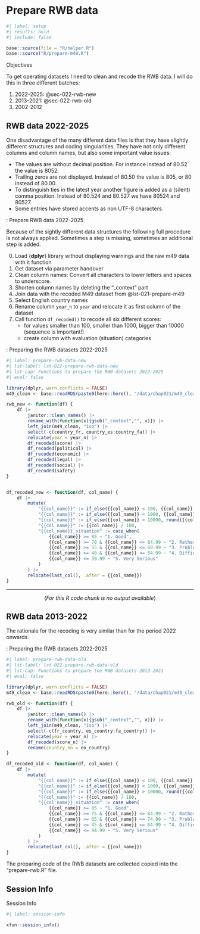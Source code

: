 # Prepare RWB data {#sec-chap022}


```r
#| label: setup
#| results: hold
#| include: false

base::source(file = "R/helper.R")
base::source("R/prepare-m49.R")

```


::::: {#obj-chap022}
:::: {.my-objectives}
::: {.my-objectives-header}
Objectives
:::


::: {.my-objectives-container}

To get operating datasets I need to clean and recode the RWB data. I will do this in three different batches:

1. 2022-2025: @sec-022-rwb-new
2. 2013-2021: @sec-022-rwb-old
3. 2002-2012

:::
::::
:::::


## RWB data 2022-2025 {#sec-022-rwb-new}

One disadvantage of the many different data files is that they have slightly different structures and coding singularities. They have not only different columns and column names, but also some important value issues:

- The values are without decimal position. For instance instead of 80.52 the value is 8052.
- Trailing zeros are not displayed. Instead of 80.50 the value is 805, or 80 instead of 80.00.
- To distinguish ties in the latest year another figure is added as a (silent) comma position. Instead of 80.524 and 80.527 we have 80524 and 80527.
- Some entries have stored accents as non UTF-8 characters.

:::::{.my-procedure}
:::{.my-procedure-header}
:::::: {#prp-020-prepare-rwb-data1}
: Prepare RWB data 2022-2025
::::::
:::
::::{.my-procedure-container}

Because of the sightly different data structures the following full procedure is not always applied. Sometimes a step is missing, sometimes an additional step is added.

0. Load {**dplyr**} library without displaying warnings and the raw m49 data with it function
1. Get dataset via parameter handover
2. Clean column names: Convert all characters to lower letters and spaces to underscore.
3. Shorten column names by deleting the "_context" part
4. Join data with the recoded M49 dataset from @lst-021-prepare-m49
5. Select English country names
6. Rename column `year_n` to `year` and relocate it as first column of the dataset
7. Call function `df_recoded()` to recode all six different scores:
    - for values smaller than 100, smaller than 1000, bigger than 10000 (sequence is important!)
    - create column with evaluation (situation) categories

::::
:::::


:::::{.my-r-code}
:::{.my-r-code-header}
:::::: {#cnj-022-prepare-rwb-data-new}
: Preparing the RWB datasets 2022-2025
::::::
:::
::::{.my-r-code-container}
```r
#| label: prepare-rwb-data-new
#| lst-label: lst-022-prepare-rwb-data-new
#| lst-cap: Functions to prepare the RWB datasets 2022-2025
#| eval: false

library(dplyr, warn.conflicts = FALSE)
m49_clean <- base::readRDS(paste0(here::here(), "/data/chap021/m49_clean.rds"))

rwb_new <- function(df) { 
    df |>
        janitor::clean_names() |>
        rename_with(function(x){gsub("_context","", x)}) |>
        left_join(m49_clean, "iso") |>
        select(-c(country_fr, country_es:country_fa)) |>
        relocate(year = year_n) |>
        df_recoded(score) |>
        df_recoded(political) |>
        df_recoded(economic) |>
        df_recoded(legal) |>
        df_recoded(social) |>
        df_recoded(safety)
}


df_recoded_new <- function(df, col_name) {
    df |>
        mutate(
            "{{col_name}}" := if_else({{col_name}} < 100, {{col_name}} * 100, {{col_name}}),
            "{{col_name}}" := if_else({{col_name}} < 1000, {{col_name}} * 10, {{col_name}}),
            "{{col_name}}" := if_else({{col_name}} > 10000, round({{col_name}} / 10), {{col_name}}),
            "{{col_name}}" := {{col_name}} / 100,
            "{{col_name}}_situation" := case_when(
                {{col_name}} >= 85 ~ "1. Good",
                {{col_name}} >= 70 & {{col_name}} <= 84.99 ~ "2. Rather Good",
                {{col_name}} >= 55 & {{col_name}} <= 69.99 ~ "3. Problematic",
                {{col_name}} >= 40 & {{col_name}} <= 54.99 ~ "4. Difficult",
                {{col_name}} <= 39.99 ~ "5. Very Serious"
            )
        ) |>
        relocate(last_col(), .after = {{col_name}})
}


```

***

<center>(*For this R code chunk is no output available*)</center>

::::
:::::

## RWB data 2013-2022 {#sec-022-rwb-old}

The rationale for the recoding is very similar than for the period 2022 onwards.

:::::{.my-r-code}
:::{.my-r-code-header}
:::::: {#cnj-022-prepare-rwb-data-old}
: Preparing the RWB datasets 2022-2025
::::::
:::
::::{.my-r-code-container}
```r
#| label: prepare-rwb-data-old
#| lst-label: lst-022-prepare-rwb-data-old
#| lst-cap: Functions to prepare the RWB datasets 2013-2021
#| eval: false

library(dplyr, warn.conflicts = FALSE)
m49_clean <- base::readRDS(paste0(here::here(), "/data/chap021/m49_clean.rds"))

rwb_old <- function(df) {
    df |>
        janitor::clean_names() |>
        rename_with(function(x){gsub("_context","", x)}) |>
        left_join(m49_clean, "iso") |>
        select(-c(fr_country, es_country:fa_country)) |>
        relocate(year = year_n) |>
        df_recoded(score_n) |>
        rename(country_en = en_country)
}

df_recoded_old <- function(df, col_name) {
    df |>
        mutate(
            "{{col_name}}" := if_else({{col_name}} < 100, {{col_name}} * 100, {{col_name}}),
            "{{col_name}}" := if_else({{col_name}} < 1000, {{col_name}} * 10, {{col_name}}),
            "{{col_name}}" := if_else({{col_name}} > 10000, round({{col_name}} / 10), {{col_name}}),
            "{{col_name}}" := {{col_name}} / 100,
            "{{col_name}}_situation" := case_when(
                {{col_name}} >= 85 ~ "1. Good",
                {{col_name}} >= 75 & {{col_name}} <= 84.99 ~ "2. Rather Good",
                {{col_name}} >= 65 & {{col_name}} <= 74.99 ~ "3. Problematic",
                {{col_name}} >= 45 & {{col_name}} <= 64.99 ~ "4. Difficult",
                {{col_name}} <= 44.99 ~ "5. Very Serious"
            )
        ) |>
        relocate(last_col(), .after = {{col_name}})
}


```

::::
:::::


::: {.callout-important #imp-022-r-script}
The preparing code of the RWB datasets are collected copied into the "prepare-rwb.R" file.
:::

## Session Info {.unnumbered}

::: my-r-code
::: my-r-code-header
Session Info
:::

::: my-r-code-container
```r
#| label: session-info

xfun::session_info()
```
:::
:::

